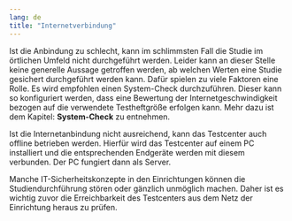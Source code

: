 ```yaml
---
lang: de
title: "Internetverbindung"
---
```


Ist die Anbindung zu schlecht, kann im schlimmsten Fall die Studie im örtlichen Umfeld nicht durchgeführt werden. Leider kann an dieser Stelle keine generelle Aussage getroffen werden, ab welchen Werten eine Studie gesichert durchgeführt werden kann. Dafür spielen zu viele Faktoren eine Rolle. Es wird empfohlen einen System-Check durchzuführen. Dieser kann so konfiguriert werden, dass eine Bewertung der Internetgeschwindigkeit bezogen auf die verwendete Testheftgröße erfolgen kann. Mehr dazu ist dem Kapitel: **System-Check** zu entnehmen.

::: {.callout-tip}
Ist die Internetanbindung nicht ausreichend, kann das Testcenter auch offline betrieben werden. Hierfür wird das Testcenter auf einem PC installiert und die entsprechenden Endgeräte werden mit diesem verbunden. Der PC fungiert dann als Server. 
:::

::: {.callout-tip}
Manche IT-Sicherheitskonzepte in den Einrichtungen können die Studiendurchführung stören oder gänzlich unmöglich machen. Daher ist es wichtig zuvor die Erreichbarkeit des Testcenters aus dem Netz der Einrichtung heraus zu prüfen. 
:::

